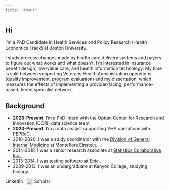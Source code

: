 ```yaml
---
title: "About"
---
```



## Hi

I'm a PhD Candidate in Health Services and Policy Research (Health Economics Track) at Boston University. 

I study process changes made by health care delivery systems and payers to figure out what works and what doesn't. I'm interested in insurance benefit design, low-value care, and health information technology. My time is split between supporting Veterans Health Administration operations (quality improvement, program evaluation) and my dissertation, which measures the effects of implementing a provider-facing, performance-based, tiered specialist network.  


## Background

- **2023-Present**, I'm a PhD intern with the Optum Center for Research and Innovation (OCRI) data science team.
- **2020-Present**, I'm a data analyst supporting VHA operations with <a href="https://www.peprec.research.va.gov/" target="_blank" rel="noopener noreferrer"> PEPReC. </a>
- 2018-2020, I was a study coordinator with the <a href="https://einsteinmed.edu/departments/medicine/divisions/general-internal-medicine"target="_blank" rel="noopener noreferrer"> Division of General Internal Medicine </a> at Montefiore Einstein.
- 2014-2018, I was a senior research associate at <a href="https://www.wcgclinical.com/statistics-collaborative/"target="_blank" rel="noopener noreferrer"> Statistics Collaborative Inc. </a>
- 2013-2014, I was testing software at <a href="https://www.epic.com/about/"target="_blank" rel="noopener noreferrer"> Epic </a>.
- 2009-2013, I was an undergraduate at Kenyon College, studying biology. 


<a href="https://www.linkedin.com/in/daniel-lipsey-2b698362/" target="_blank"
   style="text-decoration: none; color: inherit; margin-right: 0.5rem;">
  <i class="bi bi-linkedin" style="font-size:2rem; vertical-align:middle;"></i>
  <span>LinkedIn</span>
</a>
<a href="https://scholar.google.com/citations?user=9_PGpL0AAAAJ&hl=en" target="_blank"
   style="text-decoration: none; color: inherit;">
  <img
    src="https://scholar.google.com/favicon.ico"
    alt="Google Scholar"
    style="width:1.25rem; vertical-align:middle; filter: grayscale(100%); opacity: 0.8;"
  />
  <span>Scholar</span>
</a>



